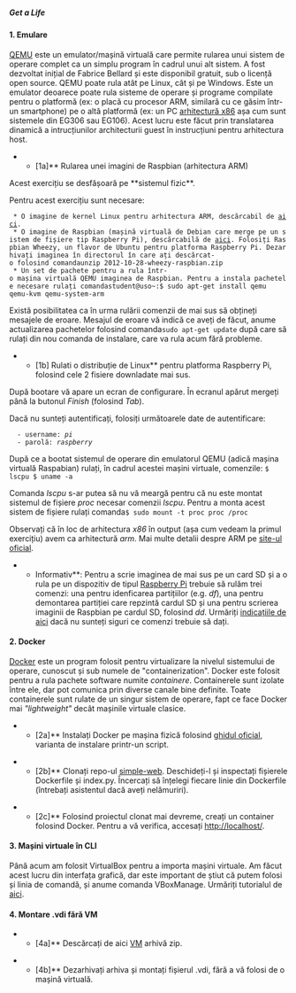 ===== Get a Life =====

==== 1. Emulare ====
[[http://qemu.org|QEMU]] este un emulator/mașină virtuală care permite rularea unui sistem de operare complet ca un simplu program în cadrul unui alt sistem. A fost dezvoltat inițial de Fabrice Bellard și este disponibil gratuit, sub o licență open source. QEMU poate rula atât pe Linux, cât și pe Windows. Este un emulator deoarece poate rula sisteme de operare și programe compilate pentru o platformă (ex: o placă cu procesor ARM, similară cu ce găsim într-un smartphone) pe o altă platformă (ex: un PC [[https://en.wikipedia.org/wiki/X86|arhitectură x86]] așa cum sunt sistemele din EG306 sau EG106). Acest lucru este făcut prin translatarea dinamică a intrucțiunilor architecturii guest în instrucțiuni pentru arhitectura host.

**[1a]** Rularea unei imagini de Raspbian (arhitectura ARM)

<note important>
Acest exercițiu se desfășoară pe **sistemul fizic**.
</note>

Pentru acest exercițiu sunt necesare:
  * O imagine de kernel Linux pentru arhitectura ARM, descărcabil de [[http://repository.grid.pub.ro/cs/uso/2015-2016/lab09/kernel-qemu|aici]].
  * O imagine de Raspbian (mașină virtuală de Debian care merge pe un sistem de fișiere tip Raspberry Pi), descărcabilă de [[http://repository.grid.pub.ro/cs/uso/2015-2016/lab09/2012-10-28-wheezy-raspbian.zip|aici]]. Folosiți Raspbian Wheezy, un flavor de Ubuntu pentru platforma Raspberry Pi. Dezarhivați imaginea în directorul în care ați descărcat-o folosind comanda<code>
unzip 2012-10-28-wheezy-raspbian.zip
</code>
  * Un set de pachete pentru a rula într-o mașina virtuală QEMU imaginea de Raspbian. Pentru a instala pachetele necesare rulați comanda<code bash>
student@uso~:$ sudo apt-get install qemu qemu-kvm qemu-system-arm
</code>

<note tip>
Există posibilitatea ca în urma rulării comenzii de mai sus să obțineți mesajele de eroare. Mesajul de eroare vă indică ce aveți de făcut, anume actualizarea pachetelor folosind comanda<code>
sudo apt-get update
</code>
după care să rulați din nou comanda de instalare, care va rula acum fără probleme.
</note>

**[1b] Rulati o distribuție de Linux** pentru platforma Raspberry Pi, folosind cele 2 fisiere downladate mai sus.


După bootare vă apare un ecran de configurare. În ecranul apărut mergeți până la butonul ''Finish'' (folosind ''Tab'').

<note>
Dacă nu sunteți autentificați, folosiți următoarele date de autentificare:
   - username: ''pi''
   - parolă: ''raspberry''
</note>

După ce a bootat sistemul de operare din emulatorul QEMU (adică mașina virtuală Raspabian) rulați, în cadrul acestei mașini virtuale, comenzile: <code bash>
$ lscpu
$ uname -a
</code>

<note tip>
Comanda ''lscpu'' s-ar putea să nu vă meargă pentru că nu este montat sistemul de fișiere ''proc'' necesar comenzii ''lscpu''. Pentru a monta acest sistem de fișiere rulați comanda<code>
$ sudo mount -t proc proc /proc
</code>
</note>

Observați că în loc de arhitectura ''x86'' în output (așa cum vedeam la primul exercițiu) avem ca arhitectură ''arm''. Mai multe detalii despre ARM pe [[http://www.arm.com/products/processors/instruction-set-architectures/index.php|site-ul oficial]].

<note> 
**Informativ**: Pentru a scrie imaginea de mai sus pe un card SD și a o rula pe un dispozitiv de tipul [[https://www.raspberrypi.org/|Raspberry Pi]] trebuie să rulăm trei comenzi: una pentru idenficarea partițiilor (e.g. ''df''), una pentru demontarea partiției care repzintă cardul SD și una pentru scrierea imaginii de Raspbian pe cardul SD, folosind ''dd''. Urmăriți [[https://www.raspberrypi.org/documentation/installation/installing-images/linux.md|indicațiile de aici]] dacă nu sunteți siguri ce comenzi trebuie să dați. 
</note>

==== 2. Docker ==== 
[[http://qemu.org|Docker]] este un program folosit pentru virtualizare la nivelul sistemului de operare, cunoscut și sub numele de "containerization". Docker este folosit pentru a rula pachete software numite ''containere''. Containerele sunt izolate între ele, dar pot comunica prin diverse canale bine definite. Toate containerele sunt rulate de un singur sistem de operare, fapt ce face Docker mai ''"lightweight"'' decât mașinile virtuale clasice. 

**[2a]** Instalați Docker pe mașina fizică folosind [[https://docs.docker.com/install/linux/docker-ce/ubuntu/#install-using-the-convenience-script|ghidul oficial]], varianta de instalare printr-un script. 

**[2b]** Clonați repo-ul [[https://github.com/yeasy/simple-web|simple-web]]. Deschideți-l și inspectați fișierele Dockerfile și index.py. Încercați să înțelegi fiecare linie din Dockerfile (întrebați asistentul dacă aveți nelămuriri). 

**[2c]** Folosind proiectul clonat mai devreme, creați un container folosind Docker. Pentru a vă verifica, accesați http://localhost/. 

==== 3. Mașini virtuale în CLI ==== 

Până acum am folosit VirtualBox pentru a importa mașini virtuale. Am făcut acest lucru din interfața grafică, dar este important de știut că putem folosi și linia de comandă, și anume comanda VBoxManage. Urmăriți tutorialul de [[https://www.perkin.org.uk/posts/create-virtualbox-vm-from-the-command-line.html|aici]]. 


==== 4. Montare .vdi fără VM ==== 

**[4a]** Descărcați de aici [[https://sourceforge.net/projects/virtualboximage/files/MINIX/3.2.0/Minix_320.7z/download|VM]] arhivă zip.  

**[4b]** Dezarhivați arhiva și montați fișierul .vdi, fără a vă folosi de o mașină virtuală. 
